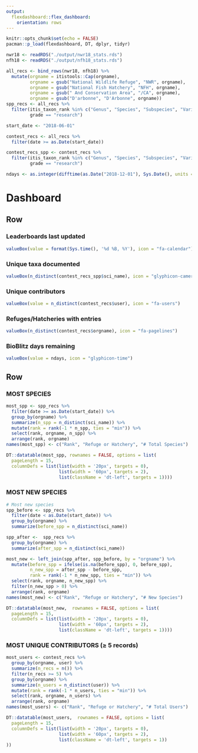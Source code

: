 ```yaml
---
output: 
  flexdashboard::flex_dashboard:
    orientation: rows
---
```


<style>
body {
  padding-top:0px
}
.navbar{
  visibility: hidden
}
</style>

```r
knitr::opts_chunk$set(echo = FALSE)
pacman::p_load(flexdashboard, DT, dplyr, tidyr)

nwr18 <- readRDS("./output/nwr18_stats.rds")
nfh18 <- readRDS("./output/nfh18_stats.rds")

all_recs <- bind_rows(nwr18, nfh18) %>%
  mutate(orgname = itistools::Cap(orgname),
         orgname = gsub("National Wildlife Refuge", "NWR", orgname),
         orgname = gsub("National Fish Hatchery", "NFH", orgname),
         orgname = gsub(" And Conservation Area", "/CA", orgname),
         orgname = gsub("D'arbonne", "D'Arbonne", orgname))
spp_recs <- all_recs %>%
  filter(itis_taxon_rank %in% c("Genus", "Species", "Subspecies", "Variety"),
         grade == "research")

start_date <- "2018-06-01"

contest_recs <- all_recs %>%
  filter(date >= as.Date(start_date))

contest_recs_spp <- contest_recs %>%
  filter(itis_taxon_rank %in% c("Genus", "Species", "Subspecies", "Variety"),
         grade == "research")

ndays <- as.integer(difftime(as.Date("2018-12-01"), Sys.Date(), units = "days"))
```

Dashboard
=======================================================================

Row
-----------------------------------------------------------------------

### Leaderboards last updated

```r
valueBox(value = format(Sys.time(), '%d %B, %Y'), icon = "fa-calendar")
```

### Unique taxa documented

```r
valueBox(n_distinct(contest_recs_spp$sci_name), icon = "glyphicon-camera")
```

### Unique contributors

```r
valueBox(value = n_distinct(contest_recs$user), icon = "fa-users")
```

### Refuges/Hatcheries with entries

```r
valueBox(n_distinct(contest_recs$orgname), icon = "fa-pagelines")
```

### BioBlitz days remaining

```r
valueBox(value = ndays, icon = "glyphicon-time")
```

Row
-----------------------------------------------------------------------

### **MOST SPECIES** {data-width=333}

```r
most_spp <- spp_recs %>%
  filter(date >= as.Date(start_date)) %>%
  group_by(orgname) %>%
  summarize(n_spp = n_distinct(sci_name)) %>%
  mutate(rank = rank(-1 * n_spp, ties = "min")) %>%
  select(rank, orgname, n_spp) %>%
  arrange(rank, orgname)
names(most_spp) <- c("Rank", "Refuge or Hatchery", "# Total Species")

DT::datatable(most_spp, rownames = FALSE, options = list(
  pageLength = 15,
  columnDefs = list(list(width = '20px', targets = 0),
                    list(width = '60px', targets = 2),
                    list(className = 'dt-left', targets = 1))))
```

### **MOST NEW SPECIES** {data-width=333}

```r
# Most new species
spp_before <- spp_recs %>%
  filter(date < as.Date(start_date)) %>%
  group_by(orgname) %>%
  summarize(before_spp = n_distinct(sci_name))

spp_after <-  spp_recs %>%
  group_by(orgname) %>%
  summarize(after_spp = n_distinct(sci_name))

most_new <- left_join(spp_after, spp_before, by = "orgname") %>%
  mutate(before_spp = ifelse(is.na(before_spp), 0, before_spp),
         n_new_spp = after_spp - before_spp,
         rank = rank(-1 * n_new_spp, ties = "min")) %>%
  select(rank, orgname, n_new_spp) %>%
  filter(n_new_spp > 0) %>%
  arrange(rank, orgname)
names(most_new) <- c("Rank", "Refuge or Hatchery", "# New Species")

DT::datatable(most_new,  rownames = FALSE, options = list(
  pageLength = 15,
  columnDefs = list(list(width = '20px', targets = 0),
                    list(width = '60px', targets = 2),
                    list(className = 'dt-left', targets = 1))))
```

### **MOST UNIQUE CONTRIBUTORS (≥ 5 records)** {data-width=333}

```r
most_users <- contest_recs %>%
  group_by(orgname, user) %>%
  summarize(n_recs = n()) %>%
  filter(n_recs >= 5) %>%
  group_by(orgname) %>%
  summarize(n_users = n_distinct(user)) %>%
  mutate(rank = rank(-1 * n_users, ties = "min")) %>%
  select(rank, orgname, n_users) %>%
  arrange(rank, orgname)
names(most_users) <- c("Rank", "Refuge or Hatchery", "# Total Users")

DT::datatable(most_users,  rownames = FALSE, options = list(
  pageLength = 15,
  columnDefs = list(list(width = '20px', targets = 0),
                    list(width = '60px', targets = 2),
                    list(className = 'dt-left', targets = 1))
))
```